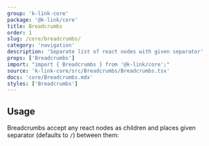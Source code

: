 ```yaml
---
group: 'k-link-core'
package: '@k-link/core'
title: Breadcrumbs
order: 1
slug: /core/breadcrumbs/
category: 'navigation'
description: 'Separate list of react nodes with given separator'
props: ['Breadcrumbs']
import: "import { Breadcrumbs } from '@k-link/core';"
source: 'k-link-core/src/Breadcrumbs/Breadcrumbs.tsx'
docs: 'core/Breadcrumbs.mdx'
styles: ['Breadcrumbs']
---
```



## Usage

Breadcrumbs accept any react nodes as children
and places given separator (defaults to `/`) between them:

<Demo data={BreadcrumbsDemos.usage} />
